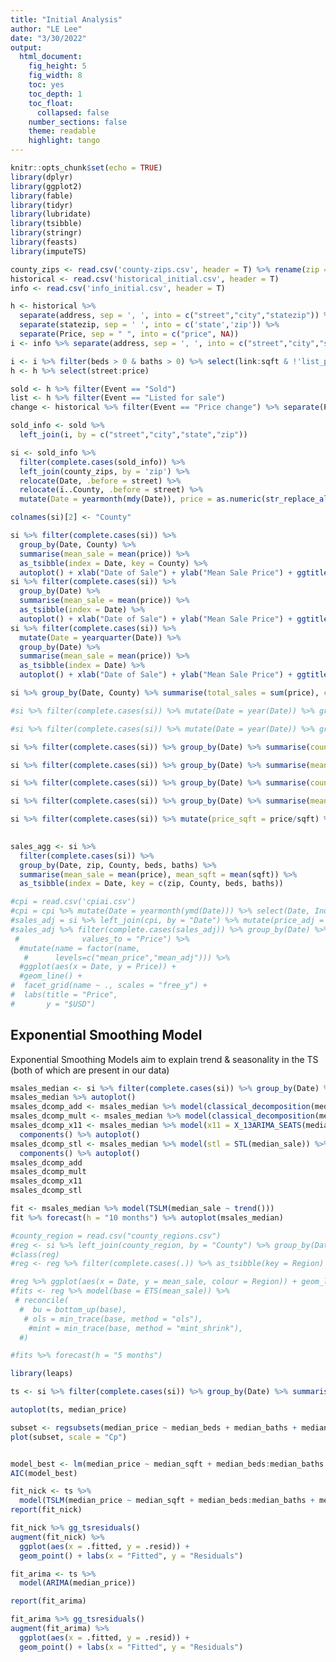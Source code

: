 ---
title: "Initial Analysis"
author: "LE Lee"
date: "3/30/2022"
output:
  html_document:
    fig_height: 5
    fig_width: 8
    toc: yes
    toc_depth: 1
    toc_float:
      collapsed: false
    number_sections: false
    theme: readable
    highlight: tango
---

```{r setup, include=FALSE}
knitr::opts_chunk$set(echo = TRUE)
library(dplyr)
library(ggplot2)
library(fable)
library(tidyr)
library(lubridate)
library(tsibble)
library(stringr)
library(feasts)
library(imputeTS)

```

```{r}
county_zips <- read.csv('county-zips.csv', header = T) %>% rename(zip = Zip) %>% mutate(zip = as.character(zip))
historical <- read.csv('historical_initial.csv', header = T)
info <- read.csv('info_initial.csv', header = T)
```

```{r}
h <- historical %>%
  separate(address, sep = ', ', into = c("street","city","statezip")) %>%
  separate(statezip, sep = ' ', into = c('state','zip')) %>%
  separate(Price, sep = " ", into = c("price", NA))
i <- info %>% separate(address, sep = ', ', into = c("street","city","statezip")) %>% separate(statezip, sep = ' ', into = c('state','zip'))
```
```{r}
i <- i %>% filter(beds > 0 & baths > 0) %>% select(link:sqft & !'list_price')
h <- h %>% select(street:price)
```


```{r}
sold <- h %>% filter(Event == "Sold")
list <- h %>% filter(Event == "Listed for sale")
change <- historical %>% filter(Event == "Price change") %>% separate(Price, sep = " ", into = c("to","pct"))
```

```{r}
sold_info <- sold %>%
  left_join(i, by = c("street","city","state","zip"))

si <- sold_info %>%
  filter(complete.cases(sold_info)) %>%
  left_join(county_zips, by = 'zip') %>%
  relocate(Date, .before = street) %>%
  relocate(ï..County, .before = street) %>%
  mutate(Date = yearmonth(mdy(Date)), price = as.numeric(str_replace_all(price, "[[$,]]",""))) 

colnames(si)[2] <- "County"

```



```{r}
si %>% filter(complete.cases(si)) %>%
  group_by(Date, County) %>%
  summarise(mean_sale = mean(price)) %>%
  as_tsibble(index = Date, key = County) %>%
  autoplot() + xlab("Date of Sale") + ylab("Mean Sale Price") + ggtitle("Monthly Mean Sale Price, All Homes, By County")
si %>% filter(complete.cases(si)) %>%
  group_by(Date) %>%
  summarise(mean_sale = mean(price)) %>%
  as_tsibble(index = Date) %>%
  autoplot() + xlab("Date of Sale") + ylab("Mean Sale Price") + ggtitle("Monthly Mean Sale Price, All Homes")
si %>% filter(complete.cases(si)) %>%
  mutate(Date = yearquarter(Date)) %>%
  group_by(Date) %>%
  summarise(mean_sale = mean(price)) %>%
  as_tsibble(index = Date) %>%
  autoplot() + xlab("Date of Sale") + ylab("Mean Sale Price") + ggtitle("Quarterly Mean Sale Price, All Homes")
```



```{r}
si %>% group_by(Date, County) %>% summarise(total_sales = sum(price), count_sales = n()) %>% as_tsibble(index = Date, key = County) %>% autoplot()

#si %>% filter(complete.cases(si)) %>% mutate(Date = year(Date)) %>% group_by(Date) %>% summarise(total_sales = sum(price), count_sales = n()) %>% as_tsibble(index = Date) %>% fill_gaps() %>% model(stl = STL(total_sales)) %>% components() %>% autoplot()

#si %>% filter(complete.cases(si)) %>% mutate(Date = year(Date)) %>% group_by(Date) %>% summarise(total_sales = sum(price), count_sales = n()) %>% as_tsibble(index = Date) %>% fill_gaps() %>% model(stl = STL(count_sales)) %>% components() %>% autoplot()

si %>% filter(complete.cases(si)) %>% group_by(Date) %>% summarise(count_sales = n()) %>% as_tsibble(index = Date) %>% fill_gaps(count_sales = 0) %>% model(classical_decomposition(count_sales, type = "additive")) %>% components() %>% autoplot()

si %>% filter(complete.cases(si)) %>% group_by(Date) %>% summarise(mean_sale = mean(price)) %>% as_tsibble(index = Date) %>% fill_gaps(mean_sale = 0) %>% model(classical_decomposition(mean_sale, type = "additive")) %>% components() %>% autoplot()

si %>% filter(complete.cases(si)) %>% group_by(Date) %>% summarise(count_sales = n()) %>% as_tsibble(index = Date) %>% fill_gaps(count_sales = 0) %>% model(classical_decomposition(count_sales, type = "multiplicative")) %>% components() %>% autoplot()

si %>% filter(complete.cases(si)) %>% group_by(Date) %>% summarise(mean_sale = mean(price)) %>% as_tsibble(index = Date) %>% fill_gaps(mean_sale = 0) %>% model(classical_decomposition(mean_sale, type = "multiplicative")) %>% components() %>% autoplot()

```

```{r}
si %>% filter(complete.cases(si)) %>% mutate(price_sqft = price/sqft) %>% filter(price_sqft != 75000) %>% group_by(Date) %>% summarise(mean_pricesqft = mean(price_sqft)) %>% as_tsibble(index = Date) %>% fill_gaps(mean_pricesqft = 0) %>% model(classical_decomposition(mean_pricesqft, type = "multiplicative")) %>% components() %>% autoplot()
 
```



```{r}
sales_agg <- si %>%
  filter(complete.cases(si)) %>%
  group_by(Date, zip, County, beds, baths) %>%
  summarise(mean_sale = mean(price), mean_sqft = mean(sqft)) %>%
  as_tsibble(index = Date, key = c(zip, County, beds, baths))
```


```{r}
#cpi = read.csv('cpiai.csv')
#cpi = cpi %>% mutate(Date = yearmonth(ymd(Date))) %>% select(Date, Index)
#sales_adj = si %>% left_join(cpi, by = "Date") %>% mutate(price_adj = price/Index * 100)
#sales_adj %>% filter(complete.cases(sales_adj)) %>% group_by(Date) %>% summarise(mean_sale = mean(price), mean_adj = #mean(price_adj)) %>% as_tsibble(index = Date) %>% pivot_longer(c(mean_sale, mean_adj),
 #              values_to = "Price") %>%
  #mutate(name = factor(name,
   #      levels=c("mean_price","mean_adj"))) %>%
  #ggplot(aes(x = Date, y = Price)) +
  #geom_line() +
#  facet_grid(name ~ ., scales = "free_y") +
#  labs(title = "Price",
#       y = "$USD")
```


## Exponential Smoothing Model

Exponential Smoothing Models aim to explain trend & seasonality in the TS (both of which are present in our data)

```{r}
msales_median <- si %>% filter(complete.cases(si)) %>% group_by(Date) %>% summarise(median_sale = median(price)) %>% as_tsibble() %>% fill_gaps(median_sale = 0)
msales_median %>% autoplot()
msales_dcomp_add <- msales_median %>% model(classical_decomposition(median_sale, type = "additive")) %>% components() %>% autoplot()
msales_dcomp_mult <- msales_median %>% model(classical_decomposition(median_sale, type = "multiplicative")) %>% components() %>% autoplot()
msales_dcomp_x11 <- msales_median %>% model(x11 = X_13ARIMA_SEATS(median_sale ~ x11())) %>%
  components() %>% autoplot()
msales_dcomp_stl <- msales_median %>% model(stl = STL(median_sale)) %>%
  components() %>% autoplot()
msales_dcomp_add
msales_dcomp_mult
msales_dcomp_x11
msales_dcomp_stl
```

```{r}

fit <- msales_median %>% model(TSLM(median_sale ~ trend()))
fit %>% forecast(h = "10 months") %>% autoplot(msales_median)
```

```{r}
#county_region = read.csv("county_regions.csv")
#reg <- si %>% left_join(county_region, by = "County") %>% group_by(Date, Region) %>% summarise(mean_sale = mean(price)) %>% as.data.frame()
#class(reg)
#reg <- reg %>% filter(complete.cases(.)) %>% as_tsibble(key = Region) %>% fill_gaps(mean_sale = 0)
```

```{r}
#reg %>% ggplot(aes(x = Date, y = mean_sale, colour = Region)) + geom_line() + facet_wrap(.~Region)
#fits <- reg %>% model(base = ETS(mean_sale)) %>%
 # reconcile(
  #  bu = bottom_up(base),
   # ols = min_trace(base, method = "ols"),
    #mint = min_trace(base, method = "mint_shrink"),
  #)

#fits %>% forecast(h = "5 months")
```





```{r}
library(leaps)
```



```{r}
ts <- si %>% filter(complete.cases(si)) %>% group_by(Date) %>% summarise(median_sqft = median(sqft), median_price = median(price), median_baths = median(baths), median_beds = median(beds)) %>% as_tsibble() %>% fill_gaps(median_sqft = 0, median_price = 0, median_baths = 0, median_beds = 0)

autoplot(ts, median_price)
```




```{r}

subset <- regsubsets(median_price ~ median_beds + median_baths + median_sqft + median_beds:median_baths + median_beds:median_sqft + median_baths:median_sqft, data = ts)
plot(subset, scale = "Cp")


model_best <- lm(median_price ~ median_sqft + median_beds:median_baths + median_beds:median_sqft, data = ts)
AIC(model_best)

fit_nick <- ts %>%
  model(TSLM(median_price ~ median_sqft + median_beds:median_baths + median_beds:median_sqft))
report(fit_nick)

fit_nick %>% gg_tsresiduals()
augment(fit_nick) %>%
  ggplot(aes(x = .fitted, y = .resid)) +
  geom_point() + labs(x = "Fitted", y = "Residuals")

fit_arima <- ts %>%
  model(ARIMA(median_price))

report(fit_arima)

fit_arima %>% gg_tsresiduals()
augment(fit_arima) %>%
  ggplot(aes(x = .fitted, y = .resid)) +
  geom_point() + labs(x = "Fitted", y = "Residuals")

```






